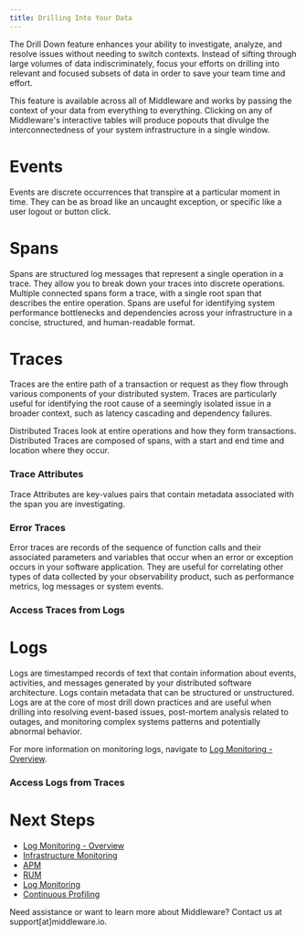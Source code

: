 ```yaml
---
title: Drilling Into Your Data
---
```


The Drill Down feature enhances your ability to investigate, analyze, and resolve issues without needing to switch contexts. Instead of sifting through large volumes of data indiscriminately, focus your efforts on drilling into relevant and focused subsets of data in order to save your team time and effort.

This feature is available across all of Middleware and works by passing the context of your data from everything to everything. Clicking on any of Middleware's interactive tables will produce popouts that divulge the interconnectedness of your system infrastructure in a single window.

# Events

Events are discrete occurrences that transpire at a particular moment in time. They can be as broad like an uncaught exception, or specific like a user logout or button click. 

# Spans

Spans are structured log messages that represent a single operation in a trace. They allow you to break down your traces into discrete operations. Multiple connected spans form a trace, with a single root span that describes the entire operation. Spans are useful for identifying system performance bottlenecks and dependencies across your infrastructure in a concise, structured, and human-readable format.

# Traces

Traces are the entire path of a transaction or request as they flow through various components of your distributed system. Traces are particularly useful for identifying the root cause of a seemingly isolated issue in a broader context, such as latency cascading and dependency failures. 

Distributed Traces look at entire operations and how they form transactions. Distributed Traces are composed of spans, with a start and end time and location where they occur.

### Trace Attributes

Trace Attributes are key-values pairs that contain metadata associated with the span you are investigating.

### Error Traces

Error traces are records of the sequence of function calls and their associated parameters and variables that occur when an error or exception occurs in your software application. They are useful for correlating other types of data collected by your observability product, such as performance metrics, log messages or system events. 

### Access Traces from Logs

# Logs

Logs are timestamped records of text that contain information about events, activities, and messages generated by your distributed software architecture. Logs contain metadata that can be structured or unstructured. Logs are at the core of most drill down practices and are useful when drilling into resolving event-based issues, post-mortem analysis related to outages, and monitoring complex systems patterns and potentially abnormal behavior.

<Note> For more information on monitoring logs, navigate to [Log Monitoring - Overview](). </Note>

### Access Logs from Traces

# Next Steps

- [Log Monitoring - Overview]()
- [Infrastructure Monitoring]()
- [APM]()
- [RUM]()
- [Log Monitoring]()
- [Continuous Profiling]()

<Note> Need assistance or want to learn more about Middleware? Contact us at support[at]middleware.io. </Note>